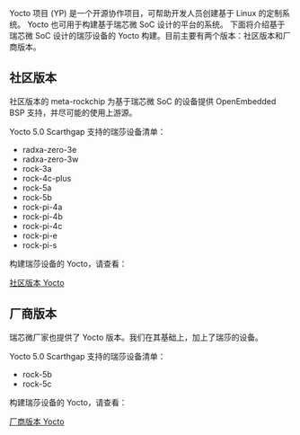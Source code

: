Yocto 项目 (YP) 是一个开源协作项目，可帮助开发人员创建基于 Linux 的定制系统。
Yocto 也可用于构建基于瑞芯微 SoC 设计的平台的系统。
下面将介绍基于瑞芯微 SoC 设计的瑞莎设备的 Yocto 构建。目前主要有两个版本：社区版本和厂商版本。

## 社区版本

社区版本的 meta-rockchip 为基于瑞芯微 SoC 的设备提供 OpenEmbedded BSP 支持，并尽可能的使用上游源。

Yocto 5.0 Scarthgap 支持的瑞莎设备清单：

- radxa-zero-3e
- radxa-zero-3w
- rock-3a
- rock-4c-plus
- rock-5a
- rock-5b
- rock-pi-4a
- rock-pi-4b
- rock-pi-4c
- rock-pi-e
- rock-pi-s

构建瑞莎设备的 Yocto，请查看：

[社区版本 Yocto](https://github.com/radxa/meta-rockchip/tree/scarthgap)

## 厂商版本

瑞芯微厂家也提供了 Yocto 版本。我们在其基础上，加上了瑞莎的设备。

Yocto 5.0 Scarthgap 支持的瑞莎设备清单：

- rock-5b
- rock-5c

构建瑞莎设备的 Yocto，请查看：

[厂商版本 Yocto](https://github.com/radxa/yocto-manifests/tree/master)
